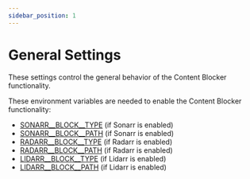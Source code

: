 ```yaml
---
sidebar_position: 1
---
```



# General Settings

These settings control the general behavior of the Content Blocker functionality.

These environment variables are needed to enable the Content Blocker functionality:
- [SONARR__BLOCK__TYPE](/docs/configuration/arrs/sonarr?SONARR__BLOCK__TYPE) (if Sonarr is enabled)
- [SONARR__BLOCK__PATH](/docs/configuration/arrs/sonarr?SONARR__BLOCK__PATH) (if Sonarr is enabled)
- [RADARR__BLOCK__TYPE](/docs/configuration/arrs/radarr?RADARR__BLOCK__TYPE) (if Radarr is enabled)
- [RADARR__BLOCK__PATH](/docs/configuration/arrs/radarr?RADARR__BLOCK__PATH) (if Radarr is enabled)
- [LIDARR__BLOCK__TYPE](/docs/configuration/arrs/lidarr?LIDARR__BLOCK__TYPE) (if Lidarr is enabled)
- [LIDARR__BLOCK__PATH](/docs/configuration/arrs/lidarr?LIDARR__BLOCK__PATH) (if Lidarr is enabled)

<ContentBlockerGeneralSettings/> 